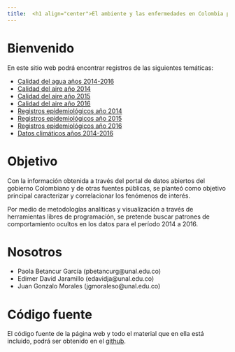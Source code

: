 ```yaml
---
title:  <h1 align="center">El ambiente y las enfermedades en Colombia para el período 2014 a 2016</h1>
---
```

 
# Bienvenido

En este sitio web podrá encontrar registros de las siguientes temáticas:

  - [Calidad del agua años 2014-2016](https://www.ins.gov.co/sivicap/Paginas/sivicap.aspx)
  - [Calidad del aire año 2014](https://www.datos.gov.co/Ambiente-y-Desarrollo-Sostenible/INMISIONES-DATOS-DE-CONTAMINANTES-Y-CLIMATOL-GICOS/ie26-cpc9)
  - [Calidad del aire año 2015](https://www.datos.gov.co/Ambiente-y-Desarrollo-Sostenible/INMISIONES-DATOS-DE-CONTAMINANTES-Y-CLIMATOL-GICOS/3mty-ev99)
  - [Calidad del aire año 2016](https://www.datos.gov.co/Ambiente-y-Desarrollo-Sostenible/INMISIONES-DATOS-DE-CONTAMINANTES-Y-CLIMATOL-GICOS/v3ny-6yj9)
  - [Registros epidemiológicos año 2014](https://www.datos.gov.co/Salud-y-Protecci-n-Social/SIVIGILA-2014/b22h-2un2)
  - [Registros epidemiológicos año 2015](https://www.datos.gov.co/Salud-y-Protecci-n-Social/SIVIGILA-2015/g3bv-pdab)
  - [Registros epidemiológicos año 2016](https://www.datos.gov.co/Salud-y-Protecci-n-Social/SIVIGILA2016/ue4a-zn5u)
  - [Datos climáticos años 2014-2016](https://www7.ncdc.noaa.gov/CDO/cdoselect.cmd?datasetabbv=GSOD&countryabbv&georegionabbv)

# Objetivo

Con la información obtenida a través del portal de datos abiertos del gobierno Colombiano y de otras fuentes públicas, se planteó como objetivo principal caracterizar y correlacionar los fenómenos de interés. 

Por medio de metodologías analíticas y visualización a través de herramientas libres de programación, se pretende buscar patrones de comportamiento ocultos en los datos para el período 2014 a 2016.

# Nosotros

  - Paola Betancur García (pbetancurg@unal.edu.co)
  - Edimer David Jaramillo (edavidja@unal.edu.co)
  - Juan Gonzalo Morales (jgmoraleso@unal.edu.co)
  
# Código fuente

El código fuente de la página web y todo el material que en ella está incluido, podrá ser obtenido en el [github](https://github.com/datosu/datosu.github.io).
